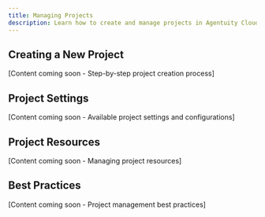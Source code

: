 ```yaml
---
title: Managing Projects
description: Learn how to create and manage projects in Agentuity Cloud
---
```


## Creating a New Project

[Content coming soon - Step-by-step project creation process]

## Project Settings

[Content coming soon - Available project settings and configurations]

## Project Resources

[Content coming soon - Managing project resources]

## Best Practices

[Content coming soon - Project management best practices] 